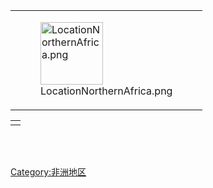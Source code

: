 {| align=right
|[[File:LocationNorthernAfrica.png|100px]]
|}
{| align=right
|{{Commonscat|North Africa}}
|}
{{catmore}}<br /><br />
{{Commonscat|North Africa}}

[[Category:非洲地区|Category:非洲地区]]